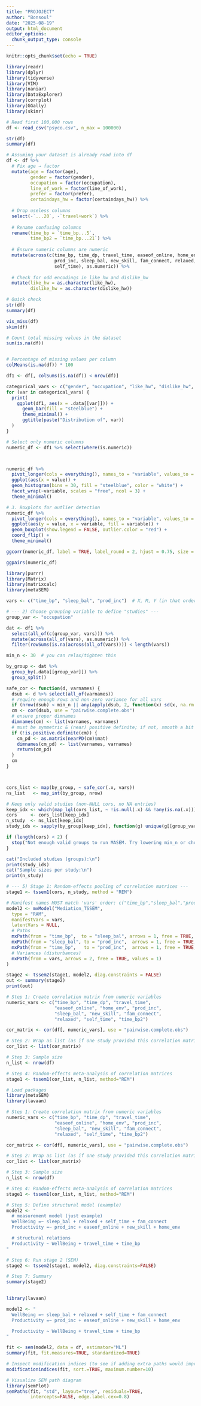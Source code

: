 ```yaml
---
title: "PROJOJECT"
author: "Bonsoul"
date: "2025-08-19"
output: html_document
editor_options: 
  chunk_output_type: console
---
```


```r
knitr::opts_chunk$set(echo = TRUE)
```


```r
library(readr)
library(dplyr)
library(tidyverse)
library(VIM)
library(naniar)
library(DataExplorer)
library(corrplot)
library(GGally)
library(skimr)
```

```r

# Read first 100,000 rows
df <- read_csv("psyco.csv", n_max = 100000)
```

```r
str(df)
summary(df)

```

```r

# Assuming your dataset is already read into df
df <- df %>%
  # Fix age → factor
  mutate(age = factor(age),
         gender = factor(gender),
         occupation = factor(occupation),
         line_of_work = factor(line_of_work),
         prefer = factor(prefer),
         certaindays_hw = factor(certaindays_hw)) %>%
  
  # Drop useless columns
  select(-`...20`, -`travel+work`) %>%
  
  # Rename confusing columns
  rename(time_bp = `time_bp...5`,
         time_bp2 = `time_bp...21`) %>%
  
  # Ensure numeric columns are numeric
  mutate(across(c(time_bp, time_dp, travel_time, easeof_online, home_env,
                  prod_inc, sleep_bal, new_skill, fam_connect, relaxed,
                  self_time), as.numeric)) %>%
  
  # Check for odd encodings in like_hw and dislike_hw
  mutate(like_hw = as.character(like_hw),
         dislike_hw = as.character(dislike_hw))

# Quick check
str(df)
summary(df)

```



```r
vis_miss(df)
skim(df)
```


```r
# Count total missing values in the dataset
sum(is.na(df))


# Percentage of missing values per column
colMeans(is.na(df)) * 100

```

```r
df1 <- df[, colSums(is.na(df)) < nrow(df)]
```


```r
categorical_vars <- c("gender", "occupation", "like_hw", "dislike_hw", "prefer")
for (var in categorical_vars) {
  print(
    ggplot(df1, aes(x = .data[[var]])) +
      geom_bar(fill = "steelblue") +
      theme_minimal() +
      ggtitle(paste("Distribution of", var))
  )
}
```


```r
# Select only numeric columns
numeric_df <- df1 %>% select(where(is.numeric))



numeric_df %>%
  pivot_longer(cols = everything(), names_to = "variable", values_to = "value") %>%
  ggplot(aes(x = value)) +
  geom_histogram(bins = 30, fill = "steelblue", color = "white") +
  facet_wrap(~variable, scales = "free", ncol = 3) +
  theme_minimal()
```


```r
# 3. Boxplots for outlier detection
numeric_df %>%
  pivot_longer(cols = everything(), names_to = "variable", values_to = "value") %>%
  ggplot(aes(y = value, x = variable, fill = variable)) +
  geom_boxplot(show.legend = FALSE, outlier.color = "red") +
  coord_flip() +
  theme_minimal()
```


```r
ggcorr(numeric_df, label = TRUE, label_round = 2, hjust = 0.75, size = 3)
```

```r
ggpairs(numeric_df)
```


```r
library(purrr)
library(Matrix)
library(matrixcalc)
library(metaSEM)
```

```r
vars <- c("time_bp", "sleep_bal", "prod_inc")  # X, M, Y (in that order)

# --- 2) Choose grouping variable to define "studies" ---
group_var <- "occupation"  
```


```r
dat <- df1 %>%
  select(all_of(c(group_var, vars))) %>%
  mutate(across(all_of(vars), as.numeric)) %>%
  filter(rowSums(is.na(across(all_of(vars)))) < length(vars))
```

```r
min_n <- 30  # you can relax/tighten this

by_group <- dat %>%
  group_by(.data[[group_var]]) %>%
  group_split()
```


```r
safe_cor <- function(d, varnames) {
  dsub <- d %>% select(all_of(varnames))
  # require enough rows and non-zero variance for all vars
  if (nrow(dsub) < min_n || any(apply(dsub, 2, function(x) sd(x, na.rm = TRUE) == 0))) return(NULL)
  cm <- cor(dsub, use = "pairwise.complete.obs")
  # ensure proper dimnames
  dimnames(cm) <- list(varnames, varnames)
  # must be symmetric & (near) positive definite; if not, smooth a bit
  if (!is.positive.definite(cm)) {
    cm_pd <- as.matrix(nearPD(cm)$mat)
    dimnames(cm_pd) <- list(varnames, varnames)
    return(cm_pd)
  }
  cm
}



cors_list <- map(by_group, ~ safe_cor(.x, vars))
ns_list   <- map_int(by_group, nrow)
```

```r
# Keep only valid studies (non-NULL cors, no NA entries)
keep_idx <- which(map_lgl(cors_list, ~ !is.null(.x) && !any(is.na(.x))))
cors     <- cors_list[keep_idx]
n_study  <- ns_list[keep_idx]
study_ids <- sapply(by_group[keep_idx], function(g) unique(g[[group_var]])[1])

if (length(cors) < 2) {
  stop("Not enough valid groups to run MASEM. Try lowering min_n or choosing another grouping variable.")
}

cat("Included studies (groups):\n")
print(study_ids)
cat("Sample sizes per study:\n")
print(n_study)
```

```r
# --- 5) Stage 1: Random-effects pooling of correlation matrices ---
stage1 <- tssem1(cors, n_study, method = "REM")
```

```r
# Manifest names MUST match 'vars' order: c("time_bp","sleep_bal","prod_inc")
model2 <- mxModel("Mediation_TSSEM",
  type = "RAM",
  manifestVars = vars,
  latentVars = NULL,
  # Paths
  mxPath(from = "time_bp",  to = "sleep_bal", arrows = 1, free = TRUE, values = 0.2, labels = "a"),
  mxPath(from = "sleep_bal", to = "prod_inc",  arrows = 1, free = TRUE, values = 0.2, labels = "b"),
  mxPath(from = "time_bp",   to = "prod_inc",  arrows = 1, free = TRUE, values = 0.2, labels = "c"),
  # Variances (disturbances)
  mxPath(from = vars, arrows = 2, free = TRUE, values = 1)
)

stage2 <- tssem2(stage1, model2, diag.constraints = FALSE)
out <- summary(stage2)
print(out)
```

```r
# Step 1: Create correlation matrix from numeric variables
numeric_vars <- c("time_bp", "time_dp", "travel_time",
                  "easeof_online", "home_env", "prod_inc", 
                  "sleep_bal", "new_skill", "fam_connect", 
                  "relaxed", "self_time", "time_bp2")

cor_matrix <- cor(df[, numeric_vars], use = "pairwise.complete.obs")
```

```r
# Step 2: Wrap as list (as if one study provided this correlation matrix)
cor_list <- list(cor_matrix)

# Step 3: Sample size
n_list <- nrow(df)

# Step 4: Random-effects meta-analysis of correlation matrices
stage1 <- tssem1(cor_list, n_list, method="REM")
```

```r
# Load packages
library(metaSEM)
library(lavaan)

# Step 1: Create correlation matrix from numeric variables
numeric_vars <- c("time_bp", "time_dp", "travel_time",
                  "easeof_online", "home_env", "prod_inc", 
                  "sleep_bal", "new_skill", "fam_connect", 
                  "relaxed", "self_time", "time_bp2")

cor_matrix <- cor(df[, numeric_vars], use = "pairwise.complete.obs")

# Step 2: Wrap as list (as if one study provided this correlation matrix)
cor_list <- list(cor_matrix)

# Step 3: Sample size
n_list <- nrow(df)

# Step 4: Random-effects meta-analysis of correlation matrices
stage1 <- tssem1(cor_list, n_list, method="REM")

# Step 5: Define structural model (example)
model2 <- "
  # measurement model (just example)
  WellBeing =~ sleep_bal + relaxed + self_time + fam_connect
  Productivity =~ prod_inc + easeof_online + new_skill + home_env

  # structural relations
  Productivity ~ WellBeing + travel_time + time_bp
"

# Step 6: Run stage 2 (SEM)
stage2 <- tssem2(stage1, model2, diag.constraints=FALSE)

# Step 7: Summary
summary(stage2)
 
```

```r
library(lavaan)

model2 <- "
  WellBeing =~ sleep_bal + relaxed + self_time + fam_connect
  Productivity =~ prod_inc + easeof_online + new_skill + home_env

  Productivity ~ WellBeing + travel_time + time_bp
"

fit <- sem(model2, data = df, estimator="ML")
summary(fit, fit.measures=TRUE, standardized=TRUE)

```


```r
# Inspect modification indices (to see if adding extra paths would improve fit)
modificationindices(fit, sort.=TRUE, maximum.number=10)

# Visualize SEM path diagram
library(semPlot)
semPaths(fit, "std", layout="tree", residuals=TRUE, 
         intercepts=FALSE, edge.label.cex=0.8)

```


